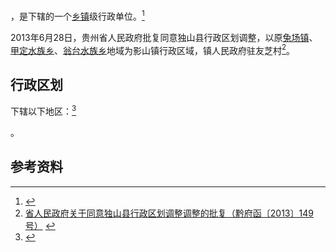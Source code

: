 {{中国乡级行政区|52/27/26/101/000}}

'''{{PAGENAMEBASE}}'''，是{{PRC admin/fullname|52/27/26/101/000|3}}下辖的一个[[乡镇|乡镇]]级行政单位。<ref>{{PRC admin/ref sgc|{{PRC admin/parent|52/27/26/101/000}}}}</ref>

2013年6月28日，贵州省人民政府批复同意独山县行政区划调整，以原[[兔场镇|兔场镇]]、[[甲定水族乡|甲定水族乡]]、[[翁台水族乡|翁台水族乡]]地域为影山镇行政区域，镇人民政府驻友芝村<ref>[http://www.gzgov.gov.cn/xxgk/zfxxgkpt/szfxxgkml/201507/t20150703_304595.html 省人民政府关于同意独山县行政区划调整调整的批复（黔府函〔2013〕149号）] {{webarchive|url=https://web.archive.org/web/20170831045609/http://www.gzgov.gov.cn/xxgk/zfxxgkpt/szfxxgkml/201507/t20150703_304595.html |date=2017-08-31 }}</ref>。

== 行政区划 ==

{{PAGENAMEBASE}}下辖以下地区：<ref>{{PRC admin/ref sgc|52/27/26/101/000}}</ref>

{{PRC admin/children|52/27/26/101/000}}。

== 参考资料 ==

{{reflist}}

{{行政区划小作品}}
{{PRC admin/navcat|52/27/26/101/000}}